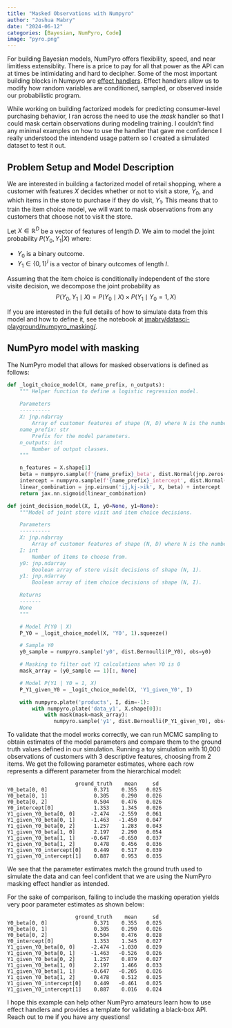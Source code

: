 ```yaml
---
title: "Masked Observations with Numpyro"
author: "Joshua Mabry"
date: "2024-06-12"
categories: [Bayesian, NumPyro, Code]
image: "pyro.png"
---
```


For building Bayesian models, NumPyro offers flexibility, speed, and near limitless extensiblity. There is a price to pay for all that power as the API can at times be intimidating and hard to decipher. Some of the most important building blocks in Numpyro are [effect handlers](https://num.pyro.ai/en/stable/handlers.html). Effect handlers allow us to modify how random variables are conditioned, sampled, or observed inside our probabilistic program.

While working on building factorized models for predicting consumer-level purchasing behavior, I ran across the need to use the *mask* handler so that I could mask certain observations during modeling training. I couldn't find any minimal examples on how to use the handler that gave me confidence I really understood the intendend usage pattern so I created a simulated dataset to test it out.  

## Problem Setup and Model Description

We are interested in building a factorized model of retail shopping, where a customer with features $X$ decides whether or not to visit a store, $Y_0$, and which items in the store to purchase if they do visit, $Y_1$. This means that to train the item choice model, we will want to mask observations from any customers that choose not to visit the store. 

Let $X \in \mathbb{R}^D$  be a vector of features of length $D$. We aim to model the joint probability $P(Y_0, Y_1 | X)$ where:

 - $Y_0$ is a binary outcome.
 - $Y_1 \in \{0, 1\}^I$ is a vector of binary outcomes of length $I$.

Assuming that the item choice is conditionally independent of the store visite decision, we decompose the joint probability as
$$
P(Y_0, Y_1 \mid X)= P(Y_0 \mid X) \times P(Y_1 \mid Y_0 = 1, X)
$$

If you are interested in the full details of how to simulate data from this model and how to define it, see the notebook at [jmabry/datasci-playground/numpyro_masking/](https://github.com/jmabry/datasci-playground/blob/main/numpyro_masking/numpyro-masking.ipynb).

## NumPyro model with masking
The NumPyro model that allows for masked observations is defined as follows:

```python
def _logit_choice_model(X, name_prefix, n_outputs):
    """ Helper function to define a logistic regression model.
    
    Parameters
    ----------
    X: jnp.ndarray
        Array of customer features of shape (N, D) where N is the number of observations and D is the number of features.
    name_prefix: str
        Prefix for the model parameters.
    n_outputs: int
        Number of output classes.
    """

    n_features = X.shape[1]
    beta = numpyro.sample(f'{name_prefix}_beta', dist.Normal(jnp.zeros((n_outputs, n_features)), jnp.ones((n_outputs, n_features))))
    intercept = numpyro.sample(f'{name_prefix}_intercept', dist.Normal(jnp.zeros(n_outputs), 1.))
    linear_combination = jnp.einsum('ij,kj->ik', X, beta) + intercept
    return jax.nn.sigmoid(linear_combination)

def joint_decision_model(X, I, y0=None, y1=None):
    """Model of joint store visit and item choice decisions.

    Parameters
    ----------
    X: jnp.ndarray
        Array of customer features of shape (N, D) where N is the number of observations and D is the number of features.
    I: int 
        Number of items to choose from.
    y0: jnp.ndarray
        Boolean array of store visit decisions of shape (N, 1).
    y1: jnp.ndarray
        Boolean array of item choice decisions of shape (N, I).

    Returns
    -------
    None
    """

    # Model P(Y0 | X)
    P_Y0 = _logit_choice_model(X, 'Y0', 1).squeeze()

    # Sample Y0
    y0_sample = numpyro.sample('y0', dist.Bernoulli(P_Y0), obs=y0)  

    # Masking to filter out Y1 calculations when Y0 is 0
    mask_array = (y0_sample == 1)[:, None]

    # Model P(Y1 | Y0 = 1, X)
    P_Y1_given_Y0 = _logit_choice_model(X, 'Y1_given_Y0', I)  

    with numpyro.plate('products', I, dim=-1):
        with numpyro.plate('data_y1', X.shape[0]):
            with mask(mask=mask_array):
               numpyro.sample('y1', dist.Bernoulli(P_Y1_given_Y0), obs=y1)
```

To validate that the model works correctly, we can run MCMC sampling to obtain estimates of the model parameters and compare them to the ground truth values defined in our simulation. Running a toy simulation with 10,000 observations of customers with 3 descriptive features, choosing from 2 items. We get the following parameter estimates, where each row represents a different parameter from the hierarchical model:

```
                      ground_truth    mean     sd
Y0_beta[0, 0]               0.371    0.355   0.025
Y0_beta[0, 1]               0.305    0.290   0.026
Y0_beta[0, 2]               0.504    0.476   0.026
Y0_intercept[0]             1.353    1.345   0.026
Y1_given_Y0_beta[0, 0]     -2.474   -2.559   0.061
Y1_given_Y0_beta[0, 1]     -1.463   -1.450   0.047
Y1_given_Y0_beta[0, 2]      1.257    1.283   0.043
Y1_given_Y0_beta[1, 0]      2.197    2.290   0.054
Y1_given_Y0_beta[1, 1]     -0.647   -0.650   0.037
Y1_given_Y0_beta[1, 2]      0.478    0.456   0.036
Y1_given_Y0_intercept[0]    0.449    0.517   0.039
Y1_given_Y0_intercept[1]    0.887    0.953   0.035
```

We see that the parameter estimates match the ground truth used to simulate the data and can feel confident that we are using the NumPyro masking effect handler as intended.  

For the sake of comparison, failing to include the masking operation yields very poor parameter estimates as shown below:

```
                      ground_truth    mean     sd
Y0_beta[0, 0]               0.371    0.355   0.025
Y0_beta[0, 1]               0.305    0.290   0.026
Y0_beta[0, 2]               0.504    0.476   0.028
Y0_intercept[0]             1.353    1.345   0.027
Y1_given_Y0_beta[0, 0]     -2.474   -1.030   0.029
Y1_given_Y0_beta[0, 1]     -1.463   -0.526   0.026
Y1_given_Y0_beta[0, 2]      1.257    0.879   0.027
Y1_given_Y0_beta[1, 0]      2.197    1.466   0.033
Y1_given_Y0_beta[1, 1]     -0.647   -0.205   0.026
Y1_given_Y0_beta[1, 2]      0.478    0.512   0.025
Y1_given_Y0_intercept[0]    0.449   -0.461   0.025
Y1_given_Y0_intercept[1]    0.887    0.016   0.024
```

I hope this example can help other NumPyro amateurs learn how to use effect handlers and provides a template for validating a black-box API. Reach out to me if you have any questions!